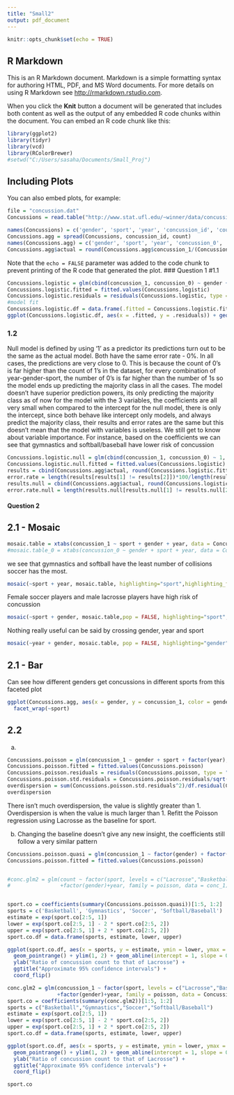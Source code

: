 ---
title: "Small2"
output: pdf_document
---

```{r setup, include=FALSE}
knitr::opts_chunk$set(echo = TRUE)
```

## R Markdown

This is an R Markdown document. Markdown is a simple formatting syntax for authoring HTML, PDF, and MS Word documents. For more details on using R Markdown see <http://rmarkdown.rstudio.com>.

When you click the **Knit** button a document will be generated that includes both content as well as the output of any embedded R code chunks within the document. You can embed an R code chunk like this:

```{r}
library(ggplot2)
library(tidyr)
library(vcd)
library(RColorBrewer)
#setwd("C:/Users/sasaha/Documents/Small_Proj")
```

## Including Plots

You can also embed plots, for example:

```{r}
file = "concussion.dat"
Concussions = read.table("http://www.stat.ufl.edu/~winner/data/concussion.dat", header = FALSE)
```

```{r}

names(Concussions) = c('gender', 'sport', 'year', 'concussion_id', 'count')
Concussions.agg = spread(Concussions, concussion_id, count)
names(Concussions.agg) = c('gender', 'sport', 'year', 'concussion_0', 'concussion_1')
Concussions.agg$actual = round(Concussions.agg$concussion_1/(Concussions.agg$concussion_0 + Concussions.agg$concussion_1))

```

Note that the `echo = FALSE` parameter was added to the code chunk to prevent printing of the R code that generated the plot.
### Question 1
#1.1
```{r}
Concussions.logistic = glm(cbind(concussion_1, concussion_0) ~ gender + sport + year, family = binomial, data = Concussions.agg)
Concussions.logistic.fitted = fitted.values(Concussions.logistic)
Concussions.logistic.residuals = residuals(Concussions.logistic, type = "response")
#model fit
Concussions.logistic.df = data.frame(.fitted = Concussions.logistic.fitted, .residuals = Concussions.logistic.residuals)
ggplot(Concussions.logistic.df, aes(x = .fitted, y = .residuals)) + geom_point() + geom_smooth(span = 1, method.args = list(degree = 1))

```

### 1.2

Null model is defined by using '1' as a predictor its predictions turn out to be the same as the actual model. Both have the same error rate - 0%. In all cases, the predictions are very close to 0. This is because the count of 0's is far higher than the count of 1's in the dataset,
for every combination of year-gender-sport, the number of 0's is far higher than the number of 1s
so the model ends up predicting the majority class in all the cases.
The model doesn't have superior prediction powers, its only predicting the majority class as of now for the model with the 3 variables, the coefficients are all very small when compared to the intercept for the null model, there is only the intercept, since both behave like intercept only models, and always predict the majority class, their results and error rates are the same
but this doesn't mean that the model with variables is useless. We still get to know about variable importance. For instance, based on the coefficients we can see that gymnastics and softball/baseball have lower risk of concussion

```{r}
Concussions.logistic.null = glm(cbind(concussion_1, concussion_0) ~ 1, family = binomial, data = Concussions.agg)
Concussions.logistic.null.fitted = fitted.values(Concussions.logistic)
results = cbind(Concussions.agg$actual, round(Concussions.logistic.fitted))
error.rate = length(results[results[1] != results[2]])*100/length(results)
results.null = cbind(Concussions.agg$actual, round(Concussions.logistic.null.fitted))
error.rate.null = length(results.null[results.null[1] != results.null[2]])*100/length(results.null)
```


#### Question 2
## 2.1 - Mosaic
```{r}
mosaic.table = xtabs(concussion_1 ~ sport + gender + year, data = Concussions.agg)
#mosaic.table_0 = xtabs(concussion_0 ~ gender + sport + year, data = Concussions.agg)
```

we see that gymnastics and softball have the least number of collisions soccer has the most.

```{r}
mosaic(~sport + year, mosaic.table, highlighting="sport",highlighting_fill=brewer.pal(5,"Spectral"),direction = "h", rot_labels=c(0,0,0,0) )


```

Female soccer players and male lacrosse players have high risk of concussion

```{r}
mosaic(~sport + gender, mosaic.table,pop = FALSE, highlighting="sport",highlighting_fill=brewer.pal(5,"Set3"), direction = "h", rot_labels=c(0,0,0,0))
```

Nothing really useful can be said by crossing gender, year and sport
```{r}
mosaic(~year + gender, mosaic.table, pop = FALSE, highlighting="gender",highlighting_fill=brewer.pal(5,"Set3"), direction = "h", rot_labels=c(0,0,0,0))
```


## 2.1 - Bar
Can see how different genders get concussions in different sports from this faceted plot
```{r}
ggplot(Concussions.agg, aes(x = gender, y = concussion_1, color = gender, fill=  gender)) + geom_bar(stat = "identity") +
  facet_wrap(~sport)
```

## 2.2 

a) 

```{r}
Concussions.poisson = glm(concussion_1 ~ gender + sport + factor(year), family = poisson, data = Concussions.agg)
Concussions.poisson.fitted = fitted.values(Concussions.poisson)
Concussions.poisson.residuals = residuals(Concussions.poisson, type = "response")
Concussions.poisson.std.residuals = Concussions.poisson.residuals/sqrt(Concussions.poisson.fitted)
overdispersion = sum(Concussions.poisson.std.residuals^2)/df.residual(Concussions.poisson)
overdispersion
```
There isn't much overdispersion, the value is slightly greater than 1. Overdispersion is when the value is much larger than 1.
Refitt the Poisson regression using Lacrosse as the baseline for sport.

b) Changing the baseline doesn't give any new insight, the coefficients still follow a very similar pattern
```{r}
Concussions.poisson.quasi = glm(concussion_1 ~ factor(gender) + factor(sport, levels = c('Lacrosse', 'Basketball', 'Gymnastics', 'Soccer', 'Softball/Baseball')) + factor(year), family = quasipoisson, data = Concussions.agg)
Concussions.poisson.fitted = fitted.values(Concussions.poisson)


#conc.glm2 = glm(count ~ factor(sport, levels = c("Lacrosse","Basketball","Gymnastics","Soccer","Softball/Baseball"))
#                +factor(gender)+year, family = poisson, data = conc_1)
```

```{r}

```

```{r}
sport.co = coefficients(summary(Concussions.poisson.quasi))[1:5, 1:2]
sports = c('Basketball', 'Gymnastics', 'Soccer', 'Softball/Baseball')
estimate = exp(sport.co[2:5, 1])
lower = exp(sport.co[2:5, 1] - 2 * sport.co[2:5, 2])
upper = exp(sport.co[2:5, 1] + 2 * sport.co[2:5, 2])
sport.co.df = data.frame(sports, estimate, lower, upper)

ggplot(sport.co.df, aes(x = sports, y = estimate, ymin = lower, ymax = upper)) +
  geom_pointrange() + ylim(1, 2) + geom_abline(intercept = 1, slope = 0, color = "red") +
  ylab("Ratio of concussion count to that of Lacrosse") +
  ggtitle("Approximate 95% confidence intervals") +
  coord_flip()
```


```{r}
conc.glm2 = glm(concussion_1 ~ factor(sport, levels = c("Lacrosse","Basketball","Gymnastics","Soccer","Softball/Baseball"))
                +factor(gender)+year, family = poisson, data = Concussions.agg)
sport.co = coefficients(summary(conc.glm2))[1:5, 1:2]
sports = c("Basketball","Gymnastics","Soccer","Softball/Baseball")
estimate = exp(sport.co[2:5, 1])
lower = exp(sport.co[2:5, 1] - 2 * sport.co[2:5, 2])
upper = exp(sport.co[2:5, 1] + 2 * sport.co[2:5, 2])
sport.co.df = data.frame(sports, estimate, lower, upper)

ggplot(sport.co.df, aes(x = sports, y = estimate, ymin = lower, ymax = upper)) +
  geom_pointrange() + ylim(1, 2) + geom_abline(intercept = 1, slope = 0, color = "red") +
  ylab("Ratio of concussion count to that of Lacrosse") +
  ggtitle("Approximate 95% confidence intervals") +
  coord_flip()
```

```{r}
sport.co
```







